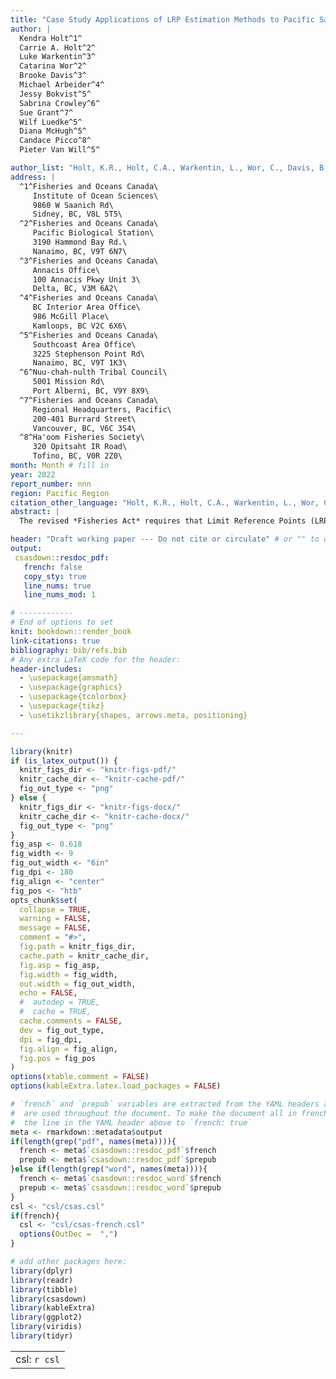 ```yaml
---
title: "Case Study Applications of LRP Estimation Methods to Pacific Salmon Stock Management Units"
author: |
  Kendra Holt^1^
  Carrie A. Holt^2^
  Luke Warkentin^3^
  Catarina Wor^2^
  Brooke Davis^3^
  Michael Arbeider^4^
  Jessy Bokvist^5^
  Sabrina Crowley^6^
  Sue Grant^7^
  Wilf Luedke^5^
  Diana McHugh^5^
  Candace Picco^8^
  Pieter Van Will^5^

author_list: "Holt, K.R., Holt, C.A., Warkentin, L., Wor, C., Davis, B., Arbeider, M., Bokvist, J., Crowley, S., Grant, S., Luedke, W., McHugh, D., Picco, C., and Van Will, P."
address: |
  ^1^Fisheries and Oceans Canada\
     Institute of Ocean Sciences\
     9860 W Saanich Rd\
     Sidney, BC, V8L 5T5\
  ^2^Fisheries and Oceans Canada\
     Pacific Biological Station\
     3190 Hammond Bay Rd.\
     Nanaimo, BC, V9T 6N7\
  ^3^Fisheries and Oceans Canada\
     Annacis Office\
     100 Annacis Pkwy Unit 3\
     Delta, BC, V3M 6A2\
  ^4^Fisheries and Oceans Canada\
     BC Interior Area Office\ 
     986 McGill Place\
     Kamloops, BC V2C 6X6\
  ^5^Fisheries and Oceans Canada\
     Southcoast Area Office\
     3225 Stephenson Point Rd\
     Nanaimo, BC, V9T 1K3\
  ^6^Nuu-chah-nulth Tribal Council\
     5001 Mission Rd\
     Port Alberni, BC, V9Y 8X9\
  ^7^Fisheries and Oceans Canada\
     Regional Headquarters, Pacific\
     200-401 Burrard Street\
     Vancouver, BC, V6C 3S4\
  ^8^Ha'oom Fisheries Society\
     320 Opitsaht IR Road\
     Tofino, BC, V0R 2Z0\
month: Month # fill in
year: 2022
report_number: nnn
region: Pacific Region
citation_other_language: "Holt, K.R., Holt, C.A., Warkentin, L., Wor, C., Davis, B., Arbeider, M., Bokvist, J., Crowley, S., Grant, S., Luedke, W., McHugh, D., Picco, C., et Van Will, P.. Title Here (*Latin Species Name*). DFO Secr. can. de consult. sci. du MPO. Doc. de rech 2022/nnn. iv + 13 p."
abstract: |
  The revised *Fisheries Act* requires that Limit Reference Points (LRPs) be identified for all major fish stocks. For Pacific salmon, major fish stocks are represented by stock management units (SMUs). An SMU is composed of one or more salmon conservation units (CUs), which are the assessment units under the Wild Salmon Policy, WSP. We introduce methods to estimate LRPs at the SMU level that integrate statuses derived under the WSP at the CU level. We demonstrate and evaluate the LRPs for three case study SMUs: Interior Fraser Coho (*Oncorhynchus kisutch*), West Coast Vancouver Island (WCVI) Chinook (*O. tshawytscha*), and Inside South Coast Chum (*O. keta*) - excluding Fraser River. Methods are divided into two categories: proportional LRPs and aggregate abundance LRPs. Proportional LRPs are recommended as the default method, and are based on the proportion of CUs above levels associated with increased risk of extinction (above 'Red' status) under the WSP. Aggregate abundance methods may be used supplementally to meet specific fisheries management requirements. Aggregate abundance LRPs are subdivided into logistic regression LRPs and projection LRPs.  Both types of aggregate abundance LRPs are defined at the SMU-level abundances associated with a desired probabilty of all component CUs being above Red status, but they differ in that logistic regression LRPs are determined directly from historical data and projection LRPs are determined from projections of CU-level population dynamics. We discuss suitability and requirements for the application of the various LRP estimation methods, drawing from the range of data and information availability among the case studies.  In general, the application of aggregate abundance LRPs may be limited to SMUs where the CU-level populations covary, as demonstrated for the Interior Fraser Coho case study, and where covariance has not changed over time or, for projection LRPs, those changes can be parameterized.

header: "Draft working paper --- Do not cite or circulate" # or "" to omit
output:
 csasdown::resdoc_pdf:
   french: false
   copy_sty: true
   line_nums: true
   line_nums_mod: 1

# ------------
# End of options to set
knit: bookdown::render_book
link-citations: true
bibliography: bib/refs.bib
# Any extra LaTeX code for the header:
header-includes:
  - \usepackage{amsmath}
  - \usepackage{graphics}
  - \usepackage{tcolorbox}
  - \usepackage{tikz}
  - \usetikzlibrary{shapes, arrows.meta, positioning}

---
```


```r
library(knitr)
if (is_latex_output()) {
  knitr_figs_dir <- "knitr-figs-pdf/"
  knitr_cache_dir <- "knitr-cache-pdf/"
  fig_out_type <- "png"
} else {
  knitr_figs_dir <- "knitr-figs-docx/"
  knitr_cache_dir <- "knitr-cache-docx/"
  fig_out_type <- "png"
}
fig_asp <- 0.618
fig_width <- 9
fig_out_width <- "6in"
fig_dpi <- 180
fig_align <- "center"
fig_pos <- "htb"
opts_chunk$set(
  collapse = TRUE,
  warning = FALSE,
  message = FALSE,
  comment = "#>",
  fig.path = knitr_figs_dir,
  cache.path = knitr_cache_dir,
  fig.asp = fig_asp,
  fig.width = fig_width,
  out.width = fig_out_width,
  echo = FALSE,
  #  autodep = TRUE,
  #  cache = TRUE,
  cache.comments = FALSE,
  dev = fig_out_type,
  dpi = fig_dpi,
  fig.align = fig_align,
  fig.pos = fig_pos
)
options(xtable.comment = FALSE)
options(kableExtra.latex.load_packages = FALSE)
```

```r
# `french` and `prepub` variables are extracted from the YAML headers above and
#  are used throughout the document. To make the document all in french, change
#  the line in the YAML header above to `french: true`
meta <- rmarkdown::metadata$output
if(length(grep("pdf", names(meta)))){
  french <- meta$`csasdown::resdoc_pdf`$french
  prepub <- meta$`csasdown::resdoc_pdf`$prepub
}else if(length(grep("word", names(meta)))){
  french <- meta$`csasdown::resdoc_word`$french
  prepub <- meta$`csasdown::resdoc_word`$prepub
}
csl <- "csl/csas.csl"
if(french){
  csl <- "csl/csas-french.csl"
  options(OutDec =  ",")
}

# add other packages here:
library(dplyr)
library(readr)
library(tibble)
library(csasdown)
library(kableExtra)
library(ggplot2)
library(viridis)
library(tidyr)

```

---
csl: `r csl`    
---
